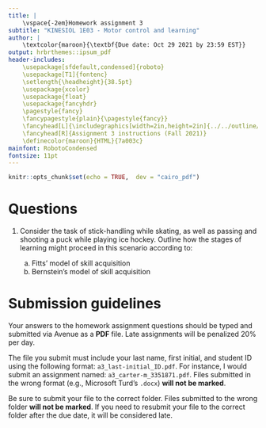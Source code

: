 ```yaml
---
title: |
    \vspace{-2em}Homework assignment 3
subtitle: "KINESIOL 1E03 - Motor control and learning"
author: |
    \textcolor{maroon}{\textbf{Due date: Oct 29 2021 by 23:59 EST}}
output: hrbrthemes::ipsum_pdf
header-includes:
    \usepackage[sfdefault,condensed]{roboto}
    \usepackage[T1]{fontenc}
    \setlength{\headheight}{38.5pt}
    \usepackage{xcolor}
    \usepackage{float}
    \usepackage{fancyhdr}
    \pagestyle{fancy}
    \fancypagestyle{plain}{\pagestyle{fancy}}
    \fancyhead[L]{\includegraphics[width=2in,height=2in]{../../outline/mackin-left-color.png}}
    \fancyhead[R]{Assignment 3 instructions (Fall 2021)}
    \definecolor{maroon}{HTML}{7a003c}
mainfont: RobotoCondensed
fontsize: 11pt
---
```


```r
knitr::opts_chunk$set(echo = TRUE,  dev = "cairo_pdf")
```

# Questions

1. Consider the task of stick-handling while skating, as well as passing and shooting a puck while playing ice hockey. Outline how the stages of learning might proceed in this scenario according to:

    a) Fitts' model of skill acquisition \textcolor{maroon}{\textbf{[5 marks]}}
    b) Bernstein's model of skill acquisition \textcolor{maroon}{\textbf{[5 marks]}}

# Submission guidelines

Your answers to the homework assignment questions should be typed and submitted via Avenue as a **PDF** file. Late assignments will be penalized 20% per day.

The file you submit must include your last name, first initial, and student ID using the following format: `a3_last-initial_ID.pdf`. For instance, I would submit an assignment named: `a3_carter-m_3351871.pdf`. Files submitted in the wrong format (e.g., Microsoft Turd's `.docx`) **will not be marked**.

Be sure to submit your file to the correct folder. Files submitted to the wrong folder **will not be marked**. If you need to resubmit your file to the correct folder after the due date, it will be considered late.

